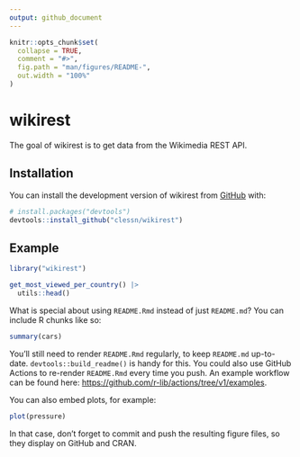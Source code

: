 ```yaml
---
output: github_document
---
```


<!-- README.md is generated from README.Rmd. Please edit that file -->

```r
knitr::opts_chunk$set(
  collapse = TRUE,
  comment = "#>",
  fig.path = "man/figures/README-",
  out.width = "100%"
)
```

# wikirest

<!-- badges: start -->
<!-- badges: end -->

The goal of wikirest is to get data from the Wikimedia REST API.

## Installation

You can install the development version of wikirest from [GitHub](https://github.com/) with:

``` r
# install.packages("devtools")
devtools::install_github("clessn/wikirest")
```

## Example

```r
library("wikirest")

get_most_viewed_per_country() |>
  utils::head()
```

What is special about using `README.Rmd` instead of just `README.md`? You can include R chunks like so:

```r
summary(cars)
```

You'll still need to render `README.Rmd` regularly, to keep `README.md` up-to-date. `devtools::build_readme()` is handy for this. You could also use GitHub Actions to re-render `README.Rmd` every time you push. An example workflow can be found here: <https://github.com/r-lib/actions/tree/v1/examples>.

You can also embed plots, for example:

```r
plot(pressure)
```

In that case, don't forget to commit and push the resulting figure files, so they display on GitHub and CRAN.

